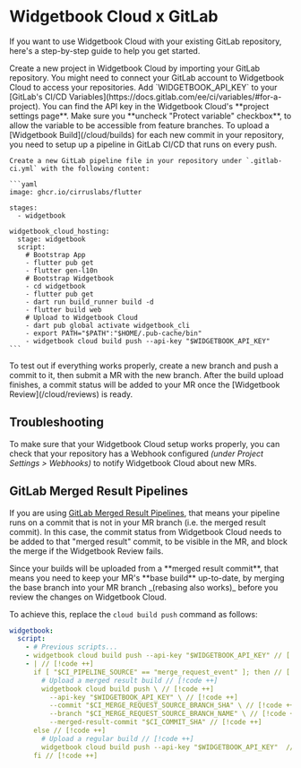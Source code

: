# Widgetbook Cloud x GitLab

If you want to use Widgetbook Cloud with your existing GitLab repository, here's a step-by-step guide to help you get started.

<Steps>
  <Step title="Setup Widgetbook Cloud Project">
    Create a new project in Widgetbook Cloud by importing your GitLab repository.
    You might need to connect your GitLab account to Widgetbook Cloud to access your repositories.
  </Step>
  
  <Step title="Add API Key as a Variable">
    Add `WIDGETBOOK_API_KEY` to your [GitLab's CI/CD Variables](https://docs.gitlab.com/ee/ci/variables/#for-a-project). You can find the API key in the Widgetbook Cloud's **project settings page**. Make sure you **uncheck "Protect variable" checkbox**, to allow the variable to be accessible from feature branches.
  </Step>

  <Step title="Create GitLab CI/CD Pipeline">
    To upload a [Widgetbook Build](/cloud/builds) for each new commit in your repository, you need to setup up a pipeline in GitLab CI/CD that runs on every push.

    Create a new GitLab pipeline file in your repository under `.gitlab-ci.yml` with the following content:

    ```yaml
    image: ghcr.io/cirruslabs/flutter

    stages:
      - widgetbook

    widgetbook_cloud_hosting:
      stage: widgetbook
      script:
        # Bootstrap App
        - flutter pub get
        - flutter gen-l10n
        # Bootstrap Widgetbook
        - cd widgetbook
        - flutter pub get
        - dart run build_runner build -d
        - flutter build web
        # Upload to Widgetbook Cloud
        - dart pub global activate widgetbook_cli
        - export PATH="$PATH":"$HOME/.pub-cache/bin"
        - widgetbook cloud build push --api-key "$WIDGETBOOK_API_KEY"
    ```

  </Step>
  
  <Step title="Create a Merge Request">
    To test out if everything works properly, create a new branch and push a commit to it, then submit a MR with the new branch.
    After the build upload finishes, a commit status will be added to your MR once the [Widgetbook Review](/cloud/reviews) is ready.
  </Step>
</Steps>

## Troubleshooting

To make sure that your Widgetbook Cloud setup works properly, you can check that your repository has a Webhook configured _(under Project Settings > Webhooks)_ to notify Widgetbook Cloud about new MRs.

## GitLab Merged Result Pipelines

If you are using [GitLab Merged Result Pipelines](https://docs.gitlab.com/ee/ci/pipelines/merged_results_pipelines.html), that means your pipeline runs on a commit that is not in your MR branch (i.e. the merged result commit). In this case, the commit status from Widgetbook Cloud needs to be added to that "merged result" commit, to be visible in the MR, and block the merge if the Widgetbook Review fails.

<Warning>
  Since your builds will be uploaded from a **merged result commit**, that means
  you need to keep your MR's **base build** up-to-date, by merging the base
  branch into your MR branch _(rebasing also works)_ before you review the
  changes on Widgetbook Cloud.
</Warning>

To achieve this, replace the `cloud build push` command as follows:

```yaml
widgetbook:
  script:
    - # Previous scripts...
    - widgetbook cloud build push --api-key "$WIDGETBOOK_API_KEY" // [!code --]
    - | // [!code ++]
      if [ "$CI_PIPELINE_SOURCE" == "merge_request_event" ]; then // [!code ++]
        # Upload a merged result build // [!code ++]
        widgetbook cloud build push \ // [!code ++]
          --api-key "$WIDGETBOOK_API_KEY" \ // [!code ++]
          --commit "$CI_MERGE_REQUEST_SOURCE_BRANCH_SHA" \ // [!code ++]
          --branch "$CI_MERGE_REQUEST_SOURCE_BRANCH_NAME" \ // [!code ++]
          --merged-result-commit "$CI_COMMIT_SHA" // [!code ++]
      else // [!code ++]
        # Upload a regular build // [!code ++]
        widgetbook cloud build push --api-key "$WIDGETBOOK_API_KEY"  // [!code ++]
      fi // [!code ++]
```
